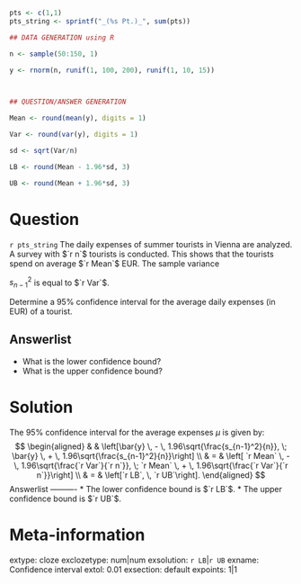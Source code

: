 ```r
pts <- c(1,1)
pts_string <- sprintf("_(%s Pt.)_", sum(pts))

## DATA GENERATION using R

n <- sample(50:150, 1)

y <- rnorm(n, runif(1, 100, 200), runif(1, 10, 15))



## QUESTION/ANSWER GENERATION

Mean <- round(mean(y), digits = 1)

Var <- round(var(y), digits = 1)

sd <- sqrt(Var/n)

LB <- round(Mean - 1.96*sd, 3)

UB <- round(Mean + 1.96*sd, 3)

```

Question
========
`r pts_string` The daily expenses of summer tourists in Vienna are analyzed. A
survey with $`r n`$ tourists is conducted. This shows that the
tourists spend on average $`r Mean`$ EUR. The sample variance

$s^2_{n-1}$ is equal to $`r Var`$.

Determine a $95\%$ confidence interval for the average daily
expenses (in EUR) of a tourist.

Answerlist
----------
* What is the lower confidence bound?
* What is the upper confidence bound?

\newpage

Solution
========
The $95\%$ confidence interval for the average expenses $\mu$ is
given by:
$$
\begin{aligned}
&   & \left[\bar{y} \, - \, 1.96\sqrt{\frac{s_{n-1}^2}{n}}, \; 
  \bar{y} \, + \, 1.96\sqrt{\frac{s_{n-1}^2}{n}}\right] \\
& = & \left[ `r Mean` \, - \, 1.96\sqrt{\frac{`r Var`}{`r n`}}, \;
             `r Mean` \, + \, 1.96\sqrt{\frac{`r Var`}{`r n`}}\right] \\
& = & \left[`r LB`, \, `r UB`\right].
\end{aligned}
$$
Answerlist
----------
* The lower confidence bound is $`r LB`$.
* The upper confidence bound is $`r UB`$.

Meta-information
============
extype: cloze
exclozetype: num|num
exsolution: `r LB`|`r UB`
exname: Confidence interval
extol: 0.01
exsection: default
expoints: 1|1
